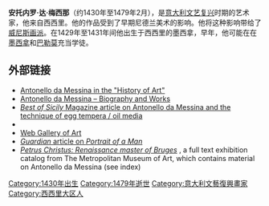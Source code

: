 {{Infobox artist
| bgcolour      = #EEDD82
| name          = Antonello da Messina
| image         = Antonello da Messina - Portrait of a Man - National Gallery London.jpg
| imagesize     = 
| caption       = 《男子畫像》可能是他的自畫像
| birthname     = Antonello di Giovanni di Antonio
| birthdate     = 约公元1430
| location      = [[意大利|意大利]][[墨西拿|墨西拿]]
| deathdate     = 1479年2月
| deathplace    = [[意大利|意大利]][[墨西拿|墨西拿]]
| nationality   = [[意大利|意大利]]
| field         = [[绘画|绘画]]
| training      = 
| movement      = [[文艺复兴|文艺复兴]]
| works         = 
| patrons       = 
| influenced by =
| influenced    =
| awards        = 
}}

'''安托内罗·达·梅西那'''（约1430年至1479年2月），是[[意大利文艺复兴|意大利文艺复兴]]时期的艺术家，他来自西西里。他的作品受到了早期尼德兰美术的影响。他将这种影响带给了[[威尼斯画派|威尼斯画派]]。在1429年至1431年间他出生于西西里的墨西拿，早年，他可能在在[[墨西拿|墨西拿]]和[[巴勒莫|巴勒莫]]充当学徒。

==外部链接==
{{Commons}}
*[http://www.all-art.org/gothic_era/messina1.html Antonello da Messina in the "History of Art"]
*[http://www.wga.hu/frames-e.html?/html/a/antonell/ Antonello da Messina – Biography and Works] {{Wayback|url=http://www.wga.hu/frames-e.html?%2Fhtml%2Fa%2Fantonell%2F |date=20201127014852 }}
*[http://www.bestofsicily.com/mag/art24.htm ''Best of Sicily'' Magazine article on Antonello da Messina and the technique of egg tempera / oil media] {{Wayback|url=http://www.bestofsicily.com/mag/art24.htm |date=20210211233018 }}
*{{Cite CE1913|wstitle=Antonello da Messina|short=x}}
*[http://www.wga.hu/html_m/a/antonell/ Web Gallery of Art] {{Wayback|url=http://www.wga.hu/html_m/a/antonell/ |date=20200726025614 }}
*[https://www.theguardian.com/arts/portrait/story/0,11109,740337,00.html ''Guardian'' article on ''Portrait of a Man'']
*[http://libmma.contentdm.oclc.org/cdm/compoundobject/collection/p15324coll10/id/91807/rec/320 ''Petrus Christus: Renaissance master of Bruges''] {{Wayback|url=http://libmma.contentdm.oclc.org/cdm/compoundobject/collection/p15324coll10/id/91807/rec/320 |date=20170823053532 }}, a full text exhibition catalog from The Metropolitan Museum of Art, which contains material on Antonello da Messina (see index)

{{Authority control}}
{{Italy-bio-stub}}
[[Category:1430年出生|Category:1430年出生]]
[[Category:1479年逝世|Category:1479年逝世]]
[[Category:意大利文藝復興畫家|Category:意大利文藝復興畫家]]
[[Category:西西里大区人|Category:西西里大区人]]